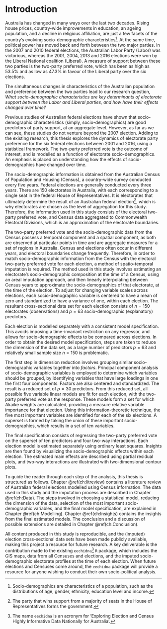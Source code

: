 # Introduction {#ch:intro}

Australia has changed in many ways over the last two decades. Rising house prices, country-wide improvements in education, an ageing population, and a decline in religious affiliation, are just a few facets of the country's evolving socio-demographic characteristics[^1]. At the same time, political power has moved back and forth between the two major parties. In the 2007 and 2010 federal elections, the Australian Labor Party (Labor) was victorious, whereas the 2001, 2004, 2013 and 2016 elections were won by the Liberal National coalition (Liberal). A measure of support between these two parties is the two-party preferred vote, which has been as high as 53.5% and as low as 47.3% in favour of the Liberal party over the six elections.

The simultaneous changes in characteristics of the Australian population and preference between the two parties lead to our research question, *What socio-demographic characteristics are key determinants of electorate support between the Labor and Liberal parties, and how have their effects changed over time?*

Previous studies of Australian federal elections have shown that socio-demographic characteristics (simply, socio-demographics) are good predictors of party support, at an aggregate level. However, as far as we can see, these studies do not venture beyond the 2007 election. Adding to the existing research, this thesis explores the dynamics of electorate party preference for the six federal elections between 2001 and 2016, using a statistical framework. The two-party preferred vote is the outcome of interest, and is modelled as a function of electorate socio-demographics. An emphasis is placed on understanding how the effects of socio-demographics have changed over time.

The socio-demographic information is obtained from the Australian Census of Population and Housing (Census), a country-wide survey conducted every five years. Federal elections are generally conducted every three years. There are 150 electorates in Australia, with each corresponding to a single seat in the federal House of Representatives. It is electorates that ultimately determine the result of an Australian federal election[^2], which is why electorates are chosen as the level of aggregation for this study. Therefore, the information used in this study consists of the electoral two-party preferred vote, and Census data aggregated to Commonwealth Electoral Divisions, which is an approximation of the electorate boundaries.

The two-party preferred vote and the socio-demographic data from the Census possess a temporal component and a spatial component, as both are observed at particular points in time and are aggregate measures for a set of regions in Australia. Census and elections often occur in different years, and electoral boundaries change frequently. Therefore, in order to match socio-demographic information from the Census with the electoral two-party preferred vote for each election, a method of spatio-temporal imputation is required. The method used in this study involves estimating an electorate's socio-demographic composition at the time of a Census, using an areal imputation approach, and then linearly interpolating between Census years to approximate the socio-demographics of that electorate, at the time of the election. To adjust for changing variable scales across elections, each socio-demographic variable is centered to have a mean of zero and standardized to have a variance of one, within each election. The resultant cross-sectional data set for each election consists of $n=150$ electorates (observations) and $p=63$ socio-demographic (explanatory) predictors.

Each election is modelled separately with a consistent model specification. This avoids imposing a time-invariant restriction on any regressor, and allows for socio-demographic effects to be compared across elections. In order to obtain the desired model specification, steps are taken to reduce the dimension of the data set, as a large number of predictors $p=63$ and relatively small sample size $n=150$ is problematic. 

The first step in dimension reduction involves grouping similar socio-demographic variables together into *factors*. Principal component analysis of socio-demographic variables is employed to determine which variables should be grouped, by identifying variables that have large loadings in one the first four components. Factors are also centered and standardized. The result is a reduced set of $p=30$ predictors. From this reduced set, all possible five variable linear models are fit for each election, with the two-party preferred vote as the response. These models form a set for which Akaike weights are calculated, providing a measure relative variable importance for that election. Using this information-theoretic technique, the five most important variables are identified for each of the six elections. A superset is formed by taking the union of these important socio-demographics, which results in a set of ten variables.

The final specification consists of regressing the two-party preferred vote on the superset of ten predictors and four two-way interactions. Each election model is estimated separately using ordinary least squares. Insights are then found by visualizing the socio-demographic effects within each election. The estimated main effects are described using partial residual plots, and two-way interactions are illustrated with two-dimensional contour plots.

To guide the reader through each step of the analysis, this thesis is structured as follows. Chapter \@ref(ch:litreview) contains a literature review of Australian federal elections modelled using Census information. The data used in this study and the imputation process are described in Chapter \@ref(ch:Data). The steps involved in choosing a statistical model, reducing the dimension of the data, selection of the most important socio-demographic variables, and the final model specification, are explained in Chapter \@ref(ch:Modelling). Chapter \@ref(ch:Insights) contains the insights from the final estimated models. The conclusion and a discussion of possible extensions are detailed in Chapter \@ref(ch:Conclusion).

All content produced in this study is reproducible, and the (imputed) election cross-sectional data sets have been made publicly available, making this project a resource for future research. A key deliverable is the contribution made to the existing `eechidna`[^3] `R` package, which includes the GIS maps, data from all Censuses and elections, and the imputed socio-demographic electorate profiles at the time of each election. When future elections and Censuses come around, the `eechidna` package will provide a resource for anyone wishing to conduct their own socio-political analysis. 

[^1]: Socio-demographics are characteristics of a population, such as the distributions of age, gender, ethnicity, education level and income. 
[^2]: The party that wins support from a majority of seats in the House of Representatives forms the government.
[^3]: The name `eechidna` is an acronym for 'Exploring Election and Census Highly Informative Data Nationally for Australia'.
